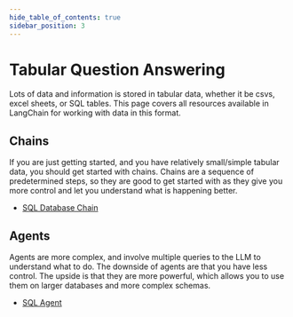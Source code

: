 ```yaml
---
hide_table_of_contents: true
sidebar_position: 3
---
```


# Tabular Question Answering

Lots of data and information is stored in tabular data, whether it be csvs, excel sheets, or SQL tables.
This page covers all resources available in LangChain for working with data in this format.

## Chains

If you are just getting started, and you have relatively small/simple tabular data, you should get started with chains.
Chains are a sequence of predetermined steps, so they are good to get started with as they give you more control and let you
understand what is happening better.

- [SQL Database Chain](../modules/chains/popular/sqlite)

## Agents

Agents are more complex, and involve multiple queries to the LLM to understand what to do.
The downside of agents are that you have less control. The upside is that they are more powerful,
which allows you to use them on larger databases and more complex schemas.

- [SQL Agent](/docs/integrations/toolkits/sql)
